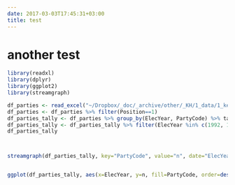 ```yaml
---
date: 2017-03-03T17:45:31+03:00
title: test
---
```


# another test

```r
library(readxl)
library(dplyr)
library(ggplot2)
library(streamgraph)

df_parties <- read_excel("~/Dropbox/_doc/_archive/other/_KH/1_data/1_key_data/all_elec_from_database.xlsx")
df_parties <- df_parties %>% filter(Position==1)
df_parties_tally <- df_parties %>% group_by(ElecYear, PartyCode) %>% tally
df_parties_tally <- df_parties_tally %>% filter(ElecYear %in% c(1992, 1997, 2002, 2007, 2013))
df_parties_tally



streamgraph(df_parties_tally, key="PartyCode", value="n", date="ElecYear")


ggplot(df_parties_tally, aes(x=ElecYear, y=n, fill=PartyCode, order=desc(n))) +geom_area()


```


